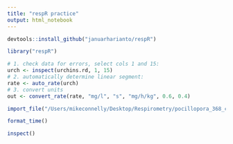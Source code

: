 ```yaml
---
title: "respR practice"
output: html_notebook
---
```

```r
devtools::install_github("januarharianto/respR")
```
```r
library("respR")
```

```r
# 1. check data for errors, select cols 1 and 15:
urch <- inspect(urchins.rd, 1, 15) 
# 2. automatically determine linear segment:
rate <- auto_rate(urch)
# 3. convert units
out <- convert_rate(rate, "mg/l", "s", "mg/h/kg", 0.6, 0.4)

```

```r
import_file("/Users/mikeconnelly/Desktop/Respirometry/pocillopora_368_connelly_032619_b_Oxygen.xlsx")
```
```r
format_time()
```
```r
inspect()
```

